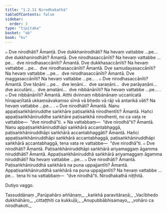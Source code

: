 ```yaml
---
title: "1.2.11 Nirodhakathā"
tableOfContents: false
sidebar:
  order: 3
type: "tipitaka"
basket: "ab"
book: "kv"
---
```



<DynamicBreadcrumb />

<Division number="353" book="kv" bookNo="32" page="173">

<Paragraph number="1072" book="kv">
๐ Dve nirodhāti? Āmantā. Dve dukkhanirodhāti? Na hevaṃ vattabbe …pe…  dve dukkhanirodhāti? Āmantā. Dve nirodhasaccānīti? Na hevaṃ vattabbe …pe…  dve nirodhasaccānīti? Āmantā. Dve dukkhasaccānīti? Na hevaṃ vattabbe …pe…  dve nirodhasaccānīti? Āmantā. Dve samudayasaccānīti? Na hevaṃ vattabbe …pe…  dve nirodhasaccānīti? Āmantā. Dve maggasaccānīti? Na hevaṃ vattabbe …pe… .
</Paragraph>

<Paragraph number="1073" book="kv">
๐ Dve nirodhasaccānīti? Āmantā. Dve tāṇāni …pe…  dve leṇāni…  dve saraṇāni…  dve parāyaṇāni…  dve accutāni…  dve amatāni…  dve nibbānānīti? Na hevaṃ vattabbe …pe… .
</Paragraph>

<Paragraph number="1074" book="kv">
๐ Dve nibbānānīti? Āmantā. Atthi dvinnaṃ nibbānānaṃ uccanīcatā hīnapaṇītatā ukkaṃsāvakaṃso sīmā vā bhedo vā rāji vā antarikā vāti? Na hevaṃ vattabbe …pe… .
</Paragraph>

<Paragraph number="1075" book="kv">
๐ Dve nirodhāti? Āmantā. Nanu appaṭisaṅkhāniruddhe saṅkhāre paṭisaṅkhā nirodhentīti? Āmantā. Hañci appaṭisaṅkhāniruddhe saṅkhāre paṭisaṅkhā nirodhenti, no ca vata re vattabbe—  “dve nirodhā”ti.
</Paragraph>

<Paragraph number="1076" book="kv">
× Na vattabbaṃ—  “dve nirodhā”ti? Āmantā. Nanu appaṭisaṅkhāniruddhāpi saṅkhārā accantabhaggā, paṭisaṅkhāniruddhāpi saṅkhārā accantabhaggāti? Āmantā. Hañci appaṭisaṅkhāniruddhāpi saṅkhārā accantabhaggā, paṭisaṅkhāniruddhāpi saṅkhārā accantabhaggā, tena vata re vattabbe—  “dve nirodhā”ti.
</Paragraph>

<Paragraph number="1077" book="kv">
๐ Dve nirodhāti? Āmantā. Paṭisaṅkhāniruddhāpi saṅkhārā ariyamaggaṃ āgamma niruddhāti? Āmantā. Appaṭisaṅkhāniruddhā saṅkhārā ariyamaggaṃ āgamma niruddhāti? Na hevaṃ vattabbe …pe…
</Paragraph>

<Paragraph number="1078" book="kv">
๐ Dve nirodhāti? Āmantā. Paṭisaṅkhāniruddhā saṅkhārā na puna uppajjantīti? Āmantā. Appaṭisaṅkhāniruddhā saṅkhārā na puna uppajjantīti? Na hevaṃ vattabbe …pe…  tena hi na vattabbaṃ—  “dve nirodhā”ti.

</Paragraph>
</Division>

<Paragraph number="1079" type="center" book="kv">
Nirodhakathā niṭṭhitā.

  
Dutiyo vaggo.



</Paragraph>

<Paragraph number="1080" type="center" book="kv">
Tassuddānaṃ


</Paragraph>

<Paragraph number="1081" type="verses" book="kv">
_Parūpahāro aññāṇaṃ,_  
_kaṅkhā paravitāraṇā;_  
_Vacībhedo dukkhāhāro,_  
_cittaṭṭhiti ca kukkuḷā;_  
_Anupubbābhisamayo,_  
_vohāro ca nirodhakoti._
</Paragraph>